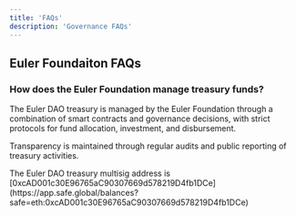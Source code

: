 ```yaml
---
title: 'FAQs'
description: 'Governance FAQs'
---
```


## Euler Foundaiton FAQs

### How does the Euler Foundation manage treasury funds?

The Euler DAO treasury is managed by the Euler Foundation through a combination of smart contracts and governance decisions, with strict protocols for fund allocation, investment, and disbursement. 

Transparency is maintained through regular audits and public reporting of treasury activities.

<Info>
  The Euler DAO treasury multisig address is [0xcAD001c30E96765aC90307669d578219D4fb1DCe](https://app.safe.global/balances?safe=eth:0xcAD001c30E96765aC90307669d578219D4fb1DCe)
</Info>

